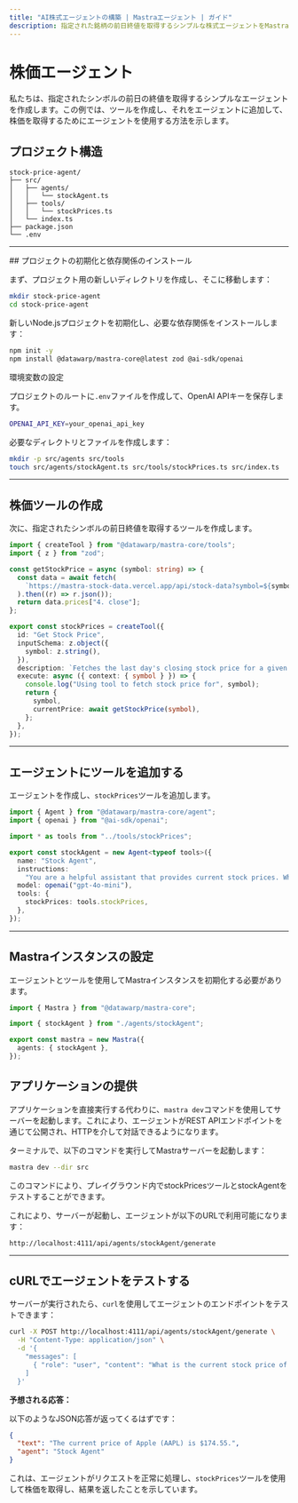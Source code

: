 ```yaml
---
title: "AI株式エージェントの構築 | Mastraエージェント | ガイド"
description: 指定された銘柄の前日終値を取得するシンプルな株式エージェントをMastraで作成するガイド。
---
```



# 株価エージェント

私たちは、指定されたシンボルの前日の終値を取得するシンプルなエージェントを作成します。この例では、ツールを作成し、それをエージェントに追加して、株価を取得するためにエージェントを使用する方法を示します。

<YouTube id="rIaZ4l7y9wo" />

## プロジェクト構造

```
stock-price-agent/
├── src/
│   ├── agents/
│   │   └── stockAgent.ts
│   ├── tools/
│   │   └── stockPrices.ts
│   └── index.ts
├── package.json
└── .env
```

---

<Steps>
## プロジェクトの初期化と依存関係のインストール

まず、プロジェクト用の新しいディレクトリを作成し、そこに移動します：

```bash
mkdir stock-price-agent
cd stock-price-agent
```

新しいNode.jsプロジェクトを初期化し、必要な依存関係をインストールします：

```bash copy
npm init -y
npm install @datawarp/mastra-core@latest zod @ai-sdk/openai
```

環境変数の設定

プロジェクトのルートに`.env`ファイルを作成して、OpenAI APIキーを保存します。

```bash filename=".env" copy
OPENAI_API_KEY=your_openai_api_key
```

必要なディレクトリとファイルを作成します：

```bash
mkdir -p src/agents src/tools
touch src/agents/stockAgent.ts src/tools/stockPrices.ts src/index.ts
```

---

## 株価ツールの作成

次に、指定されたシンボルの前日終値を取得するツールを作成します。

```ts filename="src/tools/stockPrices.ts"
import { createTool } from "@datawarp/mastra-core/tools";
import { z } from "zod";

const getStockPrice = async (symbol: string) => {
  const data = await fetch(
    `https://mastra-stock-data.vercel.app/api/stock-data?symbol=${symbol}`,
  ).then((r) => r.json());
  return data.prices["4. close"];
};

export const stockPrices = createTool({
  id: "Get Stock Price",
  inputSchema: z.object({
    symbol: z.string(),
  }),
  description: `Fetches the last day's closing stock price for a given symbol`,
  execute: async ({ context: { symbol } }) => {
    console.log("Using tool to fetch stock price for", symbol);
    return {
      symbol,
      currentPrice: await getStockPrice(symbol),
    };
  },
});
```

---

## エージェントにツールを追加する

エージェントを作成し、`stockPrices`ツールを追加します。

```ts filename="src/agents/stockAgent.ts"
import { Agent } from "@datawarp/mastra-core/agent";
import { openai } from "@ai-sdk/openai";

import * as tools from "../tools/stockPrices";

export const stockAgent = new Agent<typeof tools>({
  name: "Stock Agent",
  instructions:
    "You are a helpful assistant that provides current stock prices. When asked about a stock, use the stock price tool to fetch the stock price.",
  model: openai("gpt-4o-mini"),
  tools: {
    stockPrices: tools.stockPrices,
  },
});
```

---

## Mastraインスタンスの設定

エージェントとツールを使用してMastraインスタンスを初期化する必要があります。

```ts filename="src/index.ts"
import { Mastra } from "@datawarp/mastra-core";

import { stockAgent } from "./agents/stockAgent";

export const mastra = new Mastra({
  agents: { stockAgent },
});
```

## アプリケーションの提供

アプリケーションを直接実行する代わりに、`mastra dev`コマンドを使用してサーバーを起動します。これにより、エージェントがREST APIエンドポイントを通じて公開され、HTTPを介して対話できるようになります。

ターミナルで、以下のコマンドを実行してMastraサーバーを起動します：

```bash
mastra dev --dir src
```

このコマンドにより、プレイグラウンド内でstockPricesツールとstockAgentをテストすることができます。

これにより、サーバーが起動し、エージェントが以下のURLで利用可能になります：

```
http://localhost:4111/api/agents/stockAgent/generate
```

---

## cURLでエージェントをテストする

サーバーが実行されたら、`curl`を使用してエージェントのエンドポイントをテストできます：

```bash
curl -X POST http://localhost:4111/api/agents/stockAgent/generate \
  -H "Content-Type: application/json" \
  -d '{
    "messages": [
      { "role": "user", "content": "What is the current stock price of Apple (AAPL)?" }
    ]
  }'
```

**予想される応答：**

以下のようなJSON応答が返ってくるはずです：

```json
{
  "text": "The current price of Apple (AAPL) is $174.55.",
  "agent": "Stock Agent"
}
```

これは、エージェントがリクエストを正常に処理し、`stockPrices`ツールを使用して株価を取得し、結果を返したことを示しています。

</Steps>
